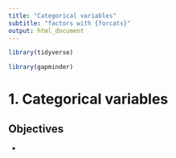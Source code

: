 ```yaml
---
title: "Categorical variables"
subtitle: "factors with {forcats}"
output: html_document
---
```


<!-- This file by Martin Monkman is licensed under a Creative Commons Attribution 4.0 International License. -->

```r
library(tidyverse)

library(gapminder)
```

# 1. Categorical variables

## Objectives

* 



